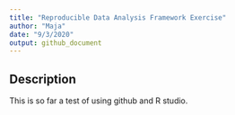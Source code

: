 ```yaml
---
title: "Reproducible Data Analysis Framework Exercise"
author: "Maja"
date: "9/3/2020"
output: github_document
---
```


## Description

This is so far a test of using github and R studio.